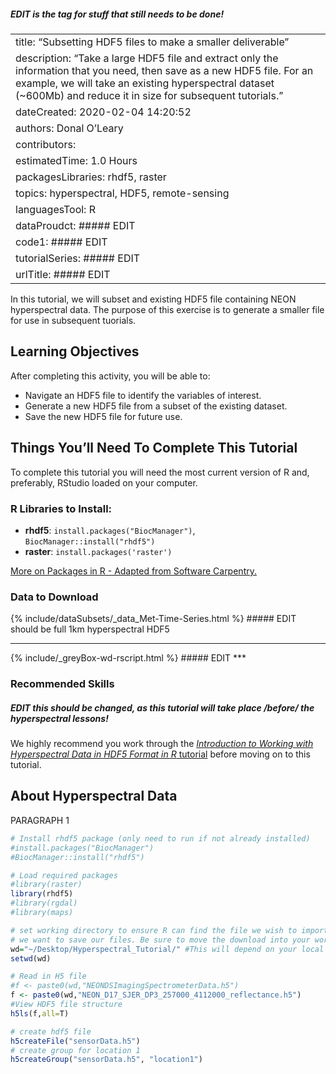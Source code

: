 
##### EDIT is the tag for stuff that still needs to be done!


---
title: "Subsetting HDF5 files to make a smaller deliverable"
description: "Take a large HDF5 file and extract only the information that you need, then save as a new HDF5 file. For an example, we will take an existing hyperspectral dataset (~600Mb) and reduce it in size for subsequent tutorials."
dateCreated: 2020-02-04 14:20:52
authors: Donal O'Leary
contributors: 
estimatedTime: 1.0 Hours
packagesLibraries: rhdf5, raster
topics: hyperspectral, HDF5, remote-sensing
languagesTool: R
dataProudct: ##### EDIT
code1: ##### EDIT
tutorialSeries: ##### EDIT 
urlTitle: ##### EDIT
---

In this tutorial, we will subset and existing HDF5 file containing NEON
hyperspectral data. The purpose of this exercise is to generate a smaller
file for use in subsequent tuorials.

<div id="ds-objectives" markdown="1">

## Learning Objectives

After completing this activity, you will be able to:

* Navigate an HDF5 file to identify the variables of interest.</li>
* Generate a new HDF5 file from a subset of the existing dataset.</li>
* Save the new HDF5 file for future use.

## Things You’ll Need To Complete This Tutorial
To complete this tutorial you will need the most current version of R and, 
preferably, RStudio loaded on your computer.

### R Libraries to Install:

* **rhdf5**: `install.packages("BiocManager")`, `BiocManager::install("rhdf5")`
* **raster**: `install.packages('raster')`

<a href="{{ site.baseurl }}/packages-in-r" target="_blank"> More on Packages in
 R - Adapted from Software Carpentry.</a>

### Data to Download

{% include/dataSubsets/_data_Met-Time-Series.html %} ##### EDIT should be full 1km hyperspectral HDF5

***
{% include/_greyBox-wd-rscript.html %}  ##### EDIT
***

### Recommended Skills

##### EDIT this should be changed, as this tutorial will take place /before/ the hyperspectral lessons!

We highly recommend you work through the 
<a href="{{ site.baseurl }}/hsi-hdf5-r" target="_blank"> *Introduction to Working with Hyperspectral Data in HDF5 Format in R* tutorial</a>
before moving on to this tutorial.

</div>


## About Hyperspectral Data 
PARAGRAPH 1



```r

# Install rhdf5 package (only need to run if not already installed)
#install.packages("BiocManager")
#BiocManager::install("rhdf5")

# Load required packages
#library(raster)
library(rhdf5)
#library(rgdal)
#library(maps)

# set working directory to ensure R can find the file we wish to import and where
# we want to save our files. Be sure to move the download into your working directory!
wd="~/Desktop/Hyperspectral_Tutorial/" #This will depend on your local environment
setwd(wd)

```



```r

# Read in H5 file
#f <- paste0(wd,"NEONDSImagingSpectrometerData.h5")
f <- paste0(wd,"NEON_D17_SJER_DP3_257000_4112000_reflectance.h5")
#View HDF5 file structure 
h5ls(f,all=T)

```



```r

# create hdf5 file
h5createFile("sensorData.h5")
# create group for location 1
h5createGroup("sensorData.h5", "location1")

```
